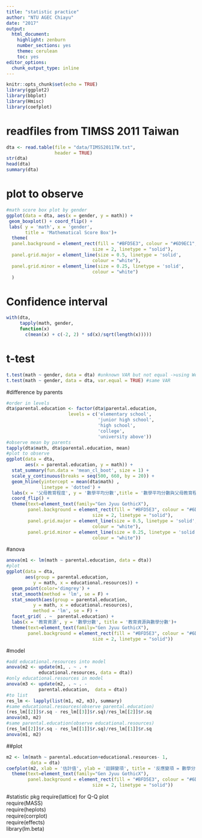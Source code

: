 ```yaml
---
title: "statistic practice"
author: "NTU AGEC Chiayu"
date: "2017"
output:
  html_document:
    highlight: zenburn
    number_sections: yes
    theme: cerulean
    toc: yes
editor_options:
  chunk_output_type: inline
---
```

<style>
strong{
    color:dimgrey;
}

li code{
    color: dimgrey;

}
.sourceCode{
    margin-bottom: 0px;
}
pre{
    border-radius: 0;
}
</style>
```r
knitr::opts_chunk$set(echo = TRUE)
library(ggplot2)
library(bbplot)
library(Hmisc)
library(coefplot)
```


# readfiles from TIMSS 2011 Taiwan
```r
dta <- read.table(file = "data/TIMSS2011TW.txt", 
                  header = TRUE)
str(dta)
head(dta)
summary(dta)
```


# plot to observe
```r
#math score box plot by gender
ggplot(data = dta, aes(x = gender, y = math)) +
 geom_boxplot() + coord_flip() +
 labs( y = 'math', x = 'gender', 
       title = 'Mathematical Score Box')+
  theme(
  panel.background = element_rect(fill = "#BFD5E3", colour = "#6D9EC1",
                                size = 2, linetype = "solid"),
  panel.grid.major = element_line(size = 0.5, linetype = 'solid',
                                colour = "white"), 
  panel.grid.minor = element_line(size = 0.25, linetype = 'solid',
                                colour = "white")
  )
```

# Confidence interval
```r
with(dta, 
     tapply(math, gender,
     function(x) 
       c(mean(x) + c(-2, 2) * sd(x)/sqrt(length(x)))))
```

# t-test
```r
t.test(math ~ gender, data = dta) #unknown VAR but not equal ->using Welch
t.test(math ~ gender, data = dta, var.equal = TRUE) #same VAR
```
#difference by parents 
```r
#order in levels
dta$parental.education <- factor(dta$parental.education, 
                       levels = c('elementary school',
                                  'junior high school',
                                  'high school',
                                  'college', 
                                  'university above'))
#observe mean by parents
tapply(dta$math, dta$parental.education, mean)
#plot to observe
ggplot(data = dta, 
       aes(x = parental.education, y = math)) +
  stat_summary(fun.data = 'mean_cl_boot', size = 1) +
  scale_y_continuous(breaks = seq(500, 660, by = 20)) +
  geom_hline(yintercept = mean(dta$math) , 
             linetype = 'dotted') +
  labs(x = '父母教育程度', y = '數學平均分數',title = '數學平均分數與父母教育程度關係') +
  coord_flip() +
  theme(text=element_text(family="Gen Jyuu GothicX"),
        panel.background = element_rect(fill = "#BFD5E3", colour = "#6D9EC1",
                                size = 2, linetype = "solid"),
        panel.grid.major = element_line(size = 0.5, linetype = 'solid',
                                colour = "white"), 
        panel.grid.minor = element_line(size = 0.25, linetype = 'solid',
                                colour = "white"))
```


#anova
```r
anova(m1 <- lm(math ~ parental.education, data = dta))
#plot
ggplot(data = dta, 
       aes(group = parental.education, 
          y = math, x = educational.resources)) +
  geom_point(color='dimgrey') +
  stat_smooth(method = 'lm', se = F) +
  stat_smooth(aes(group = parental.education, 
          y = math, x = educational.resources), 
          method = 'lm', se = F) + 
  facet_grid( . ~  parental.education) +
  labs(x = '教育資源', y = '數學分數', title = '教育資源與數學分數')+
  theme(text=element_text(family="Gen Jyuu GothicX"),
        panel.background = element_rect(fill = "#BFD5E3", colour = "#6D9EC1",
                                size = 2, linetype = "solid"))

```

#model
```r
#add educational.resources into model
anova(m2 <- update(m1, . ~ . + 
            educational.resources, data = dta))
#only educational.resources in model
anova(m3 <- update(m2, . ~ . - 
            parental.education,  data = dta))
#to list
res_lm <- lapply(list(m1, m2, m3), summary)
#same educational.resources(observe parental.education)
(res_lm[[2]]$r.sq - res_lm[[3]]$r.sq)/res_lm[[2]]$r.sq
anova(m3, m2)
#same parental.education(observe educational.resources)
(res_lm[[2]]$r.sq - res_lm[[1]]$r.sq)/res_lm[[1]]$r.sq
anova(m1, m2)
```
##plot
```r
m2 <- lm(math ~ parental.education+educational.resources- 1, 
         data = dta)
coefplot(m2, xlab = '估計值', ylab = '迴歸變項', title = '反應變項 = 數學分數')+
  theme(text=element_text(family="Gen Jyuu GothicX"),
        panel.background = element_rect(fill = "#BFD5E3", colour = "#6D9EC1",
                                size = 2, linetype = "solid"))

```

#statistic pkg
    require(lattice) for Q-Q plot <br>
    require(MASS)<br>
    require(heplots)<br>
    require(corrplot)<br>
    require(effects)<br>
    library(lm.beta)<br>

